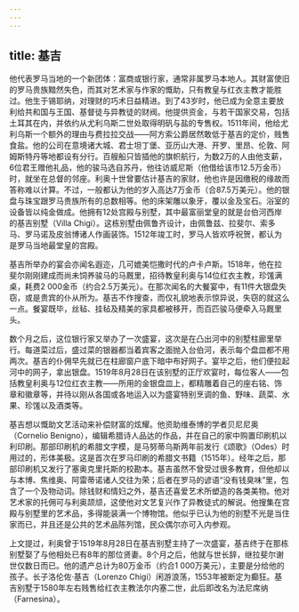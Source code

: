 ```yaml
---
---
---
```

title: 基吉
---




他代表罗马当地的一个新团体：富商或银行家，通常非属罗马本地人。其财富使旧的罗马贵族黯然失色，而其对艺术家与作家的慨助，只有教皇与红衣主教才能胜过。他生于锡耶纳，对理财的巧术日益精进。到了43岁时，他已成为全意主要放利给共和国与王国、基督徒与异教徒的财阀。他提供资金，与若干国家交易，包括土耳其在内，并依约从尤利乌斯二世处取得明矾与盐的专售权。1511年间，他给尤利乌斯一个额外的理由与费拉拉交战——阿方索公爵居然敢低于基吉的定价，贱售食盐。他的公司在意境诸大城、君士坦丁堡、亚历山大港、开罗、里昂、伦敦、阿姆斯特丹等地都设有分行。百艘船只皆插他的旗帜航行，为数2万的人由他支薪，6位君王赠他礼品，他的骏马选自苏丹，他往访威尼斯（他借给该市12.5万金币）时，就坐在总督的邻座。利奥十世曾要估计基吉的家财，他也许是因缴税的缘故而答称难以计算。不过，一般都认为他的岁入高达7万金币（合87.5万美元）。他的银盘与珠宝跟罗马贵族所有的总数相等。他的床架雕以象牙，覆以金及宝石。浴室的设备皆以纯金做成。他拥有12处宫殿与别墅，其中最富丽堂皇的就是台伯河西岸的基吉别墅（Villa Chigi）。这栋别墅由佩鲁齐设计，由佩鲁兹、拉斐尔、索多马、罗马诺及皮翁博诸人作画装饰。1512年竣工时，罗马人皆欢呼祝贺，都认为是罗马当地最堂皇的宫殿。

基吉所举办的宴会亦闻名遐迩，几可媲美恺撒时代的卢卡卢斯。1518年，他在拉斐尔刚刚建成而尚未饲养骏马的马厩里，招待教皇利奥与14位红衣主教，珍馐满桌，耗费2 000金币（约合2.5万美元）。在那次闻名的大餐宴中，有11件大银盘失窃，或是贵宾的仆从所为。基吉不作搜查，而仅礼貌地表示惊异说，失窃的就这么一点。餐宴既毕，丝毡、挂毡及精美的家具都被移开，而百匹骏马便牵入马厩里头。

数个月之后，这位银行家又举办了一次盛宴，这次是在凸出河中的别墅柱廊里举行。每道菜过后，盛过菜的银器都当着宾客之面抛入台伯河，表示每个盘皿都不用两次。基吉的仆佣早先就已在柱廊窗户底下暗中布好网子。宴毕之后，他们便拉起河中的网子，拿出银盘。1519年8月28日在该别墅的正厅欢宴时，每位客人——包括教皇利奥与12位红衣主教——所用的金银盘皿上，都精雕着自己的座右铭、饰章和徽章等，并待以刚从各国或各地运入以为盛宴特别烹调的鱼、野味、蔬菜、水果、珍馐以及酒类等。

基吉想以慨助文艺活动来补偿财富的炫耀。他资助维泰博的学者贝尼尼奥（Cornelio Benigno），编辑希腊诗人品达的作品，并在自己的家中购置印刷机以利印刷。那部印刷机的希腊文字模，是马努蒂乌斯两年前发行《颂歌》（Odes）时用过的，形体美极。这是首次在罗马印刷的希腊文书籍（1515年）。经年之后，那部印刷机又发行了塞奥克里托斯的校勘本。基吉虽然不曾受过很多教育，但他却以与本博、焦维奥、阿雷蒂诺诸人交往为荣；后者在罗马的谚语“没有钱臭味”里，包含了一个及物动词。除钱财和情妇之外，基吉还喜爱艺术所塑造的各类美物。他对艺术家的托佣可与利奥颉颃，这使他对文艺复兴作了异教徒式的解说。他搜集在宫殿与别墅里的艺术品，多得能装满一个博物馆。他似乎已认为他的别墅不光是当住家而已，并且还是公共的艺术品陈列馆，民众偶尔亦可入内参观。

上文提过，利奥曾于1519年8月28日在基吉别墅主持了一次盛宴，基吉终于在那栋别墅娶了与他相处已有8年的那位贤妻。8个月之后，他就与世长辞，继拉斐尔谢世仅数日而已。他的遗产总计为80万金币（约合1 000万美元），主要是分给他的孩子。长子洛伦佐·基吉（Lorenzo Chigi）闲游浪荡，1553年被断定为癫狂。基吉别墅于1580年左右贱售给红衣主教法尔内塞二世，此后即改名为法尼席纳（Farnesina）。